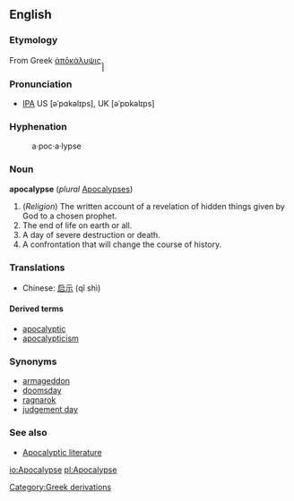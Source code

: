 ==English==

===Etymology===
From Greek [[ἀπōκάλυψις]].̙̙̙̙̙

===Pronunciation===
* [[IPA]] US [əˈpɑkəlɪps], UK [əˈpɒkəlɪps]

===Hyphenation===
:a&middot;poc&middot;a&middot;lypse

===Noun===
'''apocalypse''' (''plural'' [[Apocalypses]])

# (''Religion'') The written account of a revelation of hidden things given by God to a chosen prophet.
# The end of life on earth or all.
# A day of severe destruction or death.
# A confrontation that will change the course of history.

===Translations===
*Chinese: [[启示]] (qǐ shì)

====Derived terms====
*[[apocalyptic]]
*[[apocalypticism]]

===Synonyms===
*[[armageddon]]
*[[doomsday]]
*[[ragnarok]]
*[[judgement day]]

===See also===
* [http://en.wikipedia.org/wiki/Apocalyptic_literature Apocalyptic literature]

[[Category:Greek derivations]]

[[io:Apocalypse]]
[[pl:Apocalypse]]